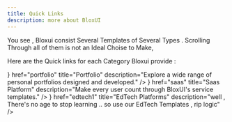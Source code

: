 ```yaml
---
title: Quick Links
description: more about BloxUI
---
```



You see , Bloxui consist Several Templates of Several Types . Scrolling Through all of them is not an Ideal Choise to Make,

Here are the Quick links for each Category Bloxui provide :

<Cards>
  <Card
    icon={<svg width="24" height="24" viewBox="0 0 24 24" fill="none" xmlns="http://www.w3.org/2000/svg">
  <path d="M20 7H16V4C16 2.9 15.1 2 14 2H10C8.9 2 8 2.9 8 4V7H4C2.9 7 2 7.9 2 9V19C2 20.1 2.9 21 4 21H20C21.1 21 22 20.1 22 19V9C22 7.9 21.1 7 20 7ZM10 4H14V7H10V4ZM4 9H20V19H4V9ZM8 11H6V13H8V11ZM18 11H16V13H18V11ZM12 11H10V13H12V11Z" fill="currentColor"/>
</svg>}
    href="portfolio"
    title="Portfolio"
    description="Explore a wide range of personal portfolios designed and developed."
  />
  <Card
    icon={<svg width="24" height="24" viewBox="0 0 24 24" fill="none" xmlns="http://www.w3.org/2000/svg">
  <path d="M19 17H7C5.9 17 5 16.1 5 15C5 13.9 5.9 13 7 13H8C8 12.4 8.1 11.8 8.3 11.3C8.1 11.1 8 10.6 8 10C8 8.3 9.3 7 11 7C11.3 7 11.7 7 12 7.1C12.5 6.4 13.3 6 14 6C15.1 6 16 6.9 16 8C16 8.4 15.9 8.8 15.7 9.1C16.5 9.5 17 10.3 17 11C17 12.1 16.1 13 15 13H13C13 14.1 13.9 15 15 15H19C20.1 15 21 15.9 21 17C21 18.1 20.1 19 19 19H5C3.3 19 2 17.7 2 16C2 14.3 3.3 13 5 13H6C6 11.3 7.3 10 9 10C9 8.3 10.3 7 12 7C13.7 7 15 8.3 15 10H17C18.7 10 20 11.3 20 13C20 14.7 18.7 16 17 16H19C20.7 16 22 17.3 22 19C22 20.7 20.7 22 19 22H5C3.3 22 2 20.7 2 19C2 17.3 3.3 16 5 16H7C7 14.3 8.3 13 10 13H11C10.5 12.4 10 11.8 10 11C10 10.4 10.3 9.8 10.7 9.3C10.3 9.1 10 8.6 10 8C10 7.1 10.7 6.3 11.5 6.1C11.7 6 12 6 12.3 6H14C15.7 6 17 7.3 17 9C17 9.9 16.6 10.6 16 11C16.4 11.3 16.7 11.7 17 12.2C18.2 12.8 19 14 19 15C19 16.1 19.9 17 21 17C21.6 17 22 17.4 22 18C22 18.6 21.6 19 21 19H19C18.4 19 18 19.4 18 20C18 20.6 18.4 21 19 21H21C22.1 21 23 20.1 23 19C23 17.9 22.1 17 21 17H19Z" fill="currentColor"/>
</svg>}
    href="saas"
    title="Saas Platform"
    description="Make every user count through BloxUI's service templates."
  />
  <Card
    icon={<svg width="24" height="24" viewBox="0 0 24 24" fill="none" xmlns="http://www.w3.org/2000/svg">
  <path d="M19 17H7C5.9 17 5 16.1 5 15C5 13.9 5.9 13 7 13H8C8 12.4 8.1 11.8 8.3 11.3C8.1 11.1 8 10.6 8 10C8 8.3 9.3 7 11 7C11.3 7 11.7 7 12 7.1C12.5 6.4 13.3 6 14 6C15.1 6 16 6.9 16 8C16 8.4 15.9 8.8 15.7 9.1C16.5 9.5 17 10.3 17 11C17 12.1 16.1 13 15 13H13C13 14.1 13.9 15 15 15H19C20.1 15 21 15.9 21 17C21 18.1 20.1 19 19 19H5C3.3 19 2 17.7 2 16C2 14.3 3.3 13 5 13H6C6 11.3 7.3 10 9 10C9 8.3 10.3 7 12 7C13.7 7 15 8.3 15 10H17C18.7 10 20 11.3 20 13C20 14.7 18.7 16 17 16H19C20.7 16 22 17.3 22 19C22 20.7 20.7 22 19 22H5C3.3 22 2 20.7 2 19C2 17.3 3.3 16 5 16H7C7 14.3 8.3 13 10 13H11C10.5 12.4 10 11.8 10 11C10 10.4 10.3 9.8 10.7 9.3C10.3 9.1 10 8.6 10 8C10 7.1 10.7 6.3 11.5 6.1C11.7 6 12 6 12.3 6H14C15.7 6 17 7.3 17 9C17 9.9 16.6 10.6 16 11C16.4 11.3 16.7 11.7 17 12.2C18.2 12.8 19 14 19 15C19 16.1 19.9 17 21 17C21.6 17 22 17.4 22 18C22 18.6 21.6 19 21 19H19C18.4 19 18 19.4 18 20C18 20.6 18.4 21 19 21H21C22.1 21 23 20.1 23 19C23 17.9 22.1 17 21 17H19Z" fill="currentColor"/>
</svg>}
    href="edtech1"
    title="EdTech Platforms"
    description="well , There's no age to stop learning .. so use our EdTech Templates , rip logic"
  />
</Cards>
